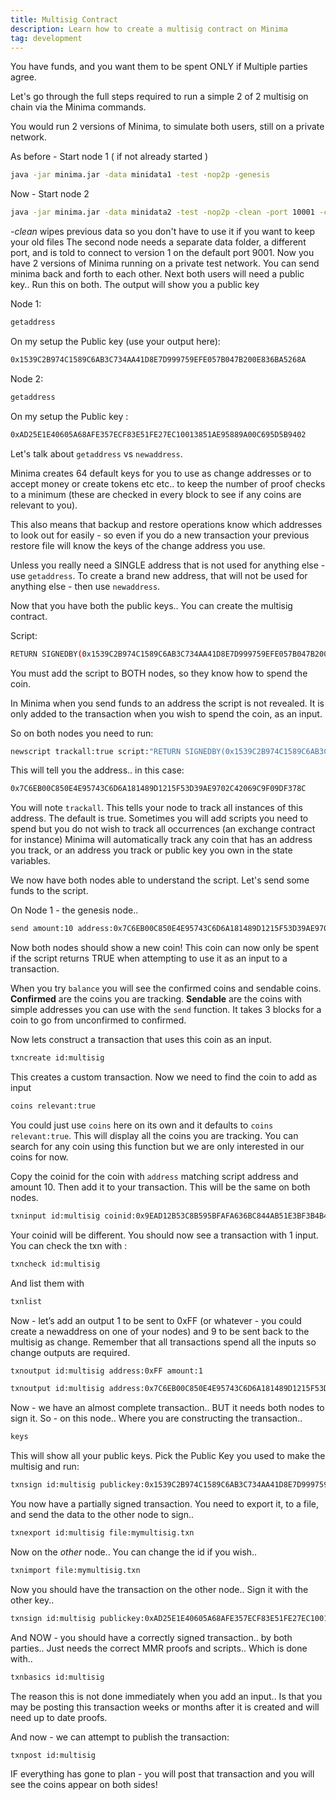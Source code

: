 ```yaml
---
title: Multisig Contract
description: Learn how to create a multisig contract on Minima
tag: development
---
```


You have funds, and you want them to be spent ONLY if Multiple parties agree.

Let's go through the full steps required to run a simple 2 of 2 multisig on chain via the Minima commands.

You would run 2 versions of Minima, to simulate both users, still on a private network.

As before - Start node 1 ( if not already started )

```bash title="Terminal Node 1"
java -jar minima.jar -data minidata1 -test -nop2p -genesis
```

Now - Start node 2

```bash title="Terminal Node 2"
java -jar minima.jar -data minidata2 -test -nop2p -clean -port 10001 -connect 127.0.0.1:9001
```

_-clean_ wipes previous data so you don't have to use it if you want to keep your old files
The second node needs a separate data folder, a different port, and is told to connect to version 1 on the default port 9001.
Now you have 2 versions of Minima running on a private test network. You can send minima back and forth to each other.
Next both users will need a public key.. Run this on both. The output will show you a public key

Node 1:

```bash title="Terminal Node 1"
getaddress
```

On my setup the Public key (use your output here):

```bash title="Terminal Node 1"
0x1539C2B974C1589C6AB3C734AA41D8E7D999759EFE057B047B200E836BA5268A
```

Node 2:

```bash title="Terminal Node 2"
getaddress
```

On my setup the Public key :

```bash title="Terminal Node 2"
0xAD25E1E40605A68AFE357ECF83E51FE27EC10013851AE95889A00C695D5B9402
```

Let's talk about `getaddress` vs `newaddress`.

Minima creates 64 default keys for you to use as change addresses or to accept money or create tokens etc etc.. to keep the number of proof checks to a minimum (these are checked in every block to see if any coins are relevant to you).

This also means that backup and restore operations know which addresses to look out for easily - so even if you do a new transaction your previous restore file will know the keys of the change address you use.

Unless you really need a SINGLE address that is not used for anything else - use `getaddress`.
To create a brand new address, that will not be used for anything else - then use `newaddress`.

Now that you have both the public keys.. You can create the multisig contract.

Script:

```bash title="Terminal Node 1"
RETURN SIGNEDBY(0x1539C2B974C1589C6AB3C734AA41D8E7D999759EFE057B047B200E836BA5268A) AND SIGNEDBY(0xAD25E1E40605A68AFE357ECF83E51FE27EC10013851AE95889A00C695D5B9402)
```

You must add the script to BOTH nodes, so they know how to spend the coin.

In Minima when you send funds to an address the script is not revealed. It is only added to the transaction when you wish to spend the coin, as an input.

So on both nodes you need to run:

```bash title="Terminal Node 1"
newscript trackall:true script:"RETURN SIGNEDBY(0x1539C2B974C1589C6AB3C734AA41D8E7D999759EFE057B047B200E836BA5268A) AND SIGNEDBY(0xAD25E1E40605A68AFE357ECF83E51FE27EC10013851AE95889A00C695D5B9402)"
```

This will tell you the address.. in this case:

```bash title="Terminal Node 1"
0x7C6EB00C850E4E95743C6D6A181489D1215F53D39AE9702C42069C9F09DF378C
```

You will note `trackall`. This tells your node to track all instances of this address. The default is true.
Sometimes you will add scripts you need to spend but you do not wish to track all occurrences (an exchange contract for instance)
Minima will automatically track any coin that has an address you track, or an address you track or public key you own in the state variables.

We now have both nodes able to understand the script. Let's send some funds to the script.

On Node 1 - the genesis node..

```bash title="Terminal Node 1"
send amount:10 address:0x7C6EB00C850E4E95743C6D6A181489D1215F53D39AE9702C42069C9F09DF378C
```

Now both nodes should show a new coin! This coin can now only be spent if the script returns TRUE when attempting to use it as an input to a transaction.

When you try `balance` you will see the confirmed coins and sendable coins.
**Confirmed** are the coins you are tracking.
**Sendable** are the coins with simple addresses you can use with the `send` function. It takes 3 blocks for a coin to go from unconfirmed to confirmed.

Now lets construct a transaction that uses this coin as an input.

```bash title="Terminal Node 1"
txncreate id:multisig
```

This creates a custom transaction.
Now we need to find the coin to add as input

```bash title="Terminal Node 1"
coins relevant:true
```

You could just use `coins` here on its own and it defaults to `coins relevant:true`.
This will display all the coins you are tracking. You can search for any coin using this function but we are only interested in our coins for now.

Copy the coinid for the coin with `address` matching script address and amount 10. Then add it to your transaction. This will be the same on both nodes.

```bash title="Terminal Node 1"
txninput id:multisig coinid:0x9EAD12B53C8B595BFAFA636BC844AB51E3BF3B4B463DFF6D983FA236B3AEB49F
```

Your coinid will be different. You should now see a transaction with 1 input. You can check the txn with :

```bash title="Terminal Node 1"
txncheck id:multisig
```

And list them with

```bash title="Terminal Node 1"
txnlist
```

Now - let’s add an output
1 to be sent to 0xFF (or whatever - you could create a newaddress on one of your nodes) and 9 to be sent back to the multisig as change. Remember that all transactions spend all the inputs so change outputs are required.

```bash title="Terminal Node 1"
txnoutput id:multisig address:0xFF amount:1
```

```bash title="Terminal Node 1"
txnoutput id:multisig address:0x7C6EB00C850E4E95743C6D6A181489D1215F53D39AE9702C42069C9F09DF378C amount:9
```

Now - we have an almost complete transaction.. BUT it needs both nodes to sign it.
So - on this node.. Where you are constructing the transaction..

```bash title="Terminal Node 1"
keys
```

This will show all your public keys. Pick the Public Key you used to make the multisig and run:

```bash title="Terminal Node 1"
txnsign id:multisig publickey:0x1539C2B974C1589C6AB3C734AA41D8E7D999759EFE057B047B200E836BA5268A
```

You now have a partially signed transaction. You need to export it, to a file, and send the data to the other node to sign..

```bash title="Terminal Node 1"
txnexport id:multisig file:mymultisig.txn
```

Now on the _other_ node.. You can change the id if you wish..

```bash title="Terminal Node 2"
txnimport file:mymultisig.txn
```

Now you should have the transaction on the other node.. Sign it with the other key..

```bash title="Terminal Node 2"
txnsign id:multisig publickey:0xAD25E1E40605A68AFE357ECF83E51FE27EC10013851AE95889A00C695D5B9402
```

And NOW - you should have a correctly signed transaction.. by both parties.. Just needs the correct MMR proofs and scripts.. Which is done with..

```bash title="Terminal Node 2"
txnbasics id:multisig
```

The reason this is not done immediately when you add an input.. Is that you may be posting this transaction weeks or months after it is created and will need up to date proofs.

And now - we can attempt to publish the transaction:

```bash title="Terminal Node 2"
txnpost id:multisig
```

IF everything has gone to plan - you will post that transaction and you will see the coins appear on both sides!
